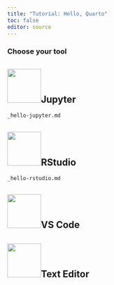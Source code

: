 ```yaml
---
title: "Tutorial: Hello, Quarto"
toc: false
editor: source
---
```


### Choose your tool {#choose-your-tool .no-anchor}

::: {#choose-your-tool-tabs .panel-tabset}
## ![](../images/jupyter-logo.png){width="77"}Jupyter

``` include
_hello-jupyter.md
```

## ![](../images/rstudio-logo.png){width="77"}RStudio

``` include
_hello-rstudio.md
```

## ![](../images/vscode-logo.png){width="77"}VS Code

## ![](../images/text-editor-logo.png){#text-editor-logo width="77"}Text Editor
:::



